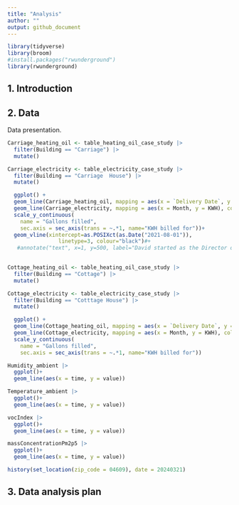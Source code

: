 ```yaml
---
title: "Analysis"
author: ""
output: github_document
---
```


```r
library(tidyverse)
library(broom)
#install.packages("rwunderground")
library(rwunderground)
```

## 1. Introduction



## 2. Data

Data presentation.

```r
Carriage_heating_oil <- table_heating_oil_case_study |>
  filter(Building == "Carriage") |>
  mutate()

Carriage_electricity <- table_electricity_case_study |>
  filter(Building == "Carriage  House") |>
  mutate()
```

```r
  ggplot() +
  geom_line(Carriage_heating_oil, mapping = aes(x = `Delivery Date`, y = Gallons), color = "blue") + 
  geom_line(Carriage_electricity, mapping = aes(x = Month, y = KWH), color = "red") +
  scale_y_continuous(
    name = "Gallons filled",
    sec.axis = sec_axis(trans = ~.*1, name="KWH billed for"))+
  geom_vline(xintercept=as.POSIXct(as.Date("2021-08-01")),
                linetype=3, colour="black")#+
   #annotate("text", x=1, y=500, label="David started as the Director of Energy", angle=90)
  
```

```r
Cottage_heating_oil <- table_heating_oil_case_study |>
  filter(Building == "Cottage") |>
  mutate()

Cottage_electricity <- table_electricity_case_study |>
  filter(Building == "Cotttage House") |>
  mutate()
```

```r
  ggplot() +
  geom_line(Cottage_heating_oil, mapping = aes(x = `Delivery Date`, y = Gallons), color = "blue") + 
  geom_line(Cottage_electricity, mapping = aes(x = Month, y = KWH), color = "red") +
  scale_y_continuous(
    name = "Gallons filled",
    sec.axis = sec_axis(trans = ~.*1, name="KWH billed for"))
```

```r
Humidity_ambient |>
  ggplot()+
  geom_line(aes(x = time, y = value))

```

```r
Temperature_ambient |>
  ggplot()+
  geom_line(aes(x = time, y = value))
```

```r
vocIndex |>
  ggplot()+
  geom_line(aes(x = time, y = value))
```

```r
massConcentrationPm2p5 |>
  ggplot()+
  geom_line(aes(x = time, y = value))
```

```r

history(set_location(zip_code = 04609), date = 20240321)

```

## 3. Data analysis plan



